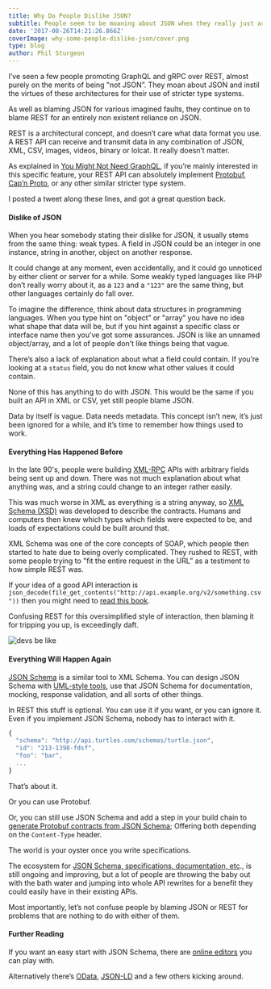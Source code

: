 ```yaml
---
title: Why Do People Dislike JSON?
subtitle: People seem to be moaning about JSON when they really just are upset with unspecified data.
date: '2017-08-26T14:21:26.866Z'
coverImage: why-some-people-dislike-json/cover.png
type: blog
author: Phil Sturgeon
---
```


I’ve seen a few people promoting GraphQL and gRPC over REST, almost purely on
the merits of being "not JSON”. They moan about JSON and instil the virtues of
these architectures for their use of stricter type systems.

As well as blaming JSON for various imagined faults, they continue on to blame
REST for an entirely non existent reliance on JSON.

REST is a architectural concept, and doesn’t care what data format you use. A
REST API can receive and transmit data in any combination of JSON, XML, CSV,
images, videos, binary or lolcat. It really doesn’t matter.

As explained in [You Might Not Need
GraphQL](https://apisyouwonthate.com/blog/you-might-not-need-graphql),
if you’re mainly interested in this specific feature, your REST API can
absolutely implement
[Protobuf](https://developers.google.com/protocol-buffers/), [Cap’n
Proto](https://capnproto.org/), or any other similar stricter type system.

I posted a tweet along these lines, and got a great question back.

#### Dislike of JSON

When you hear somebody stating their dislike for JSON, it usually stems from the
same thing: weak types. A field in JSON could be an integer in one instance,
string in another, object on another response.

It could change at any moment, even accidentally, and it could go unnoticed by
either client or server for a while. Some weakly typed languages like PHP don’t
really worry about it, as a `123` and a `"123"` are the same thing, but other
languages certainly do fall over.

To imagine the difference, think about data structures in programming languages.
When you type hint on "object” or "array” you have no idea what shape that data
will be, but if you hint against a specific class or interface name then you’ve
got some assurances. JSON is like an unnamed object/array, and a lot of people
don’t like things being that vague.

There’s also a lack of explanation about what a field could contain. If you’re
looking at a `status` field, you do not know what other values it could contain.

None of this has anything to do with JSON. This would be the same if you built
an API in XML or CSV, yet still people blame JSON.

Data by itself is vague. Data needs metadata. This concept isn’t new, it’s just
been ignored for a while, and it’s time to remember how things used to work.

#### Everything Has Happened Before

In the late 90's, people were building [XML-RPC](http://xml-rpc.net/) APIs with
arbitrary fields being sent up and down. There was not much explanation about
what anything was, and a string could change to an integer rather easily.

This was much worse in XML as everything is a string anyway, so [XML Schema
(XSD)](https://www.w3.org/standards/xml/schema) was developed to describe the
contracts. Humans and computers then knew which types which fields were expected
to be, and loads of expectations could be built around that.

XML Schema was one of the core concepts of SOAP, which people then started to
hate due to being overly complicated. They rushed to REST, with some people
trying to "fit the entire request in the URL” as a testiment to how simple REST
was.

If your idea of a good API interaction is
`json_decode(file_get_contents("http://api.example.org/v2/something.csv"))` then
you might need to [read this
book](https://apisyouwonthate.com/books/build-apis-you-wont-hate.html).

Confusing REST for this oversimplified style of interaction, then blaming it for
tripping you up, is exceedingly daft.

![devs be like](/images/posts/rest-baton.jpeg)

#### Everything Will Happen Again

[JSON Schema](https://json-schema.org/) is a similar tool to XML Schema. You can
design JSON Schema with [UML-style
tools](https://www.liquid-technologies.com/json-schema-editor), use that JSON
Schema for documentation, mocking, response validation, and all sorts of other
things.

In REST this stuff is optional. You can use it if you want, or you can ignore
it. Even if you implement JSON Schema, nobody has to interact with it.

```js
{
  "schema": "http://api.turtles.com/schemas/turtle.json",
  "id": "213-1398-fdsf",
  "foo": "bar",
  ...
}
```

That’s about it.

Or you can use Protobuf.

Or, you can still use JSON Schema and add a step in your build chain to
[generate Protobuf contracts from JSON
Schema](https://www.npmjs.com/package/jsonschema-protobuf); Offering both
depending on the `Content-Type` header.

The world is your oyster once you write specifications.

The ecosystem for [JSON Schema, specifications, documentation,
etc](https://philsturgeon.uk/api/2017/07/20/my-vision-for-a-perfect-world-in-api-specification/).,
is still ongoing and improving, but a lot of people are throwing the baby out
with the bath water and jumping into whole API rewrites for a benefit they could
easily have in their existing APIs.

Most importantly, let’s not confuse people by blaming JSON or REST for problems
that are nothing to do with either of them.

#### Further Reading

If you want an easy start with JSON Schema, there are [online
editors](http://jsoneditoronline.org/) you can play with.

Alternatively there’s [OData](https://www.odata.org/), [JSON-LD](https://json-ld.org)
and a few others kicking around.